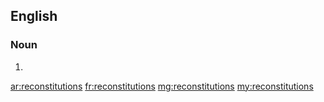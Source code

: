 ==English==

===Noun===
{{head|en|plural}}

# {{plural of|reconstitution|lang=en}}

[[ar:reconstitutions]]
[[fr:reconstitutions]]
[[mg:reconstitutions]]
[[my:reconstitutions]]